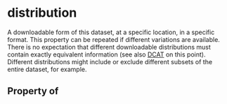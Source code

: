 # distribution

A downloadable form of this dataset, at a specific location, in a specific format. This property can be repeated if different variations are available. There is no expectation that different downloadable distributions must contain exactly equivalent information (see also <a href="https://www.w3.org/TR/vocab-dcat-3/#Class:Distribution">DCAT</a> on this point). Different distributions might include or exclude different subsets of the entire dataset, for example.

## Property of



